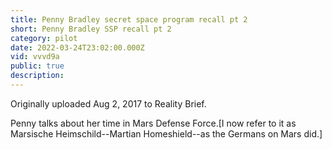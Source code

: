 ```yaml
---
title: Penny Bradley secret space program recall pt 2
short: Penny Bradley SSP recall pt 2
category: pilot
date: 2022-03-24T23:02:00.000Z
vid: vvvd9a
public: true
description:
---
```

Originally uploaded Aug 2, 2017 to Reality Brief.

Penny talks about her time in Mars Defense Force.[I now refer to it as Marsische Heimschild--Martian Homeshield--as the Germans on Mars did.]
